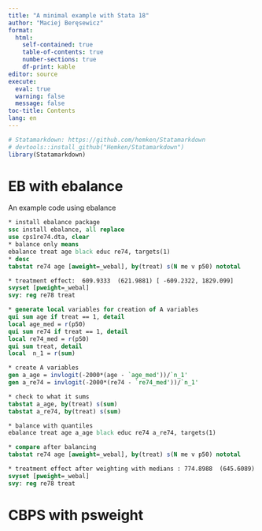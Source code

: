 ```yaml
---
title: "A minimal example with Stata 18"
author: "Maciej Beręsewicz"
format: 
  html:
    self-contained: true
    table-of-contents: true
    number-sections: true
    df-print: kable
editor: source
execute: 
  eval: true
  warning: false
  message: false
toc-title: Contents
lang: en
---
```



```r
# Statamarkdown: https://github.com/hemken/Statamarkdown
# devtools::install_github("Hemken/Statamarkdown")
library(Statamarkdown)
```

# EB with ebalance

An example code using ebalance


```stata
* install ebalance package
ssc install ebalance, all replace
use cps1re74.dta, clear
* balance only means
ebalance treat age black educ re74, targets(1)
* desc
tabstat re74 age [aweight=_webal], by(treat) s(N me v p50) nototal

* treatment effect:  609.9333  (621.9881) [ -609.2322, 1829.099]
svyset [pweight=_webal]
svy: reg re78 treat

* generate local variables for creation of A variables
qui sum age if treat == 1, detail
local age_med = r(p50) 
qui sum re74 if treat == 1, detail
local re74_med = r(p50)
qui sum treat, detail
local  n_1 = r(sum)

* create A variables
gen a_age = invlogit(-2000*(age - `age_med'))/`n_1'
gen a_re74 = invlogit(-2000*(re74 - `re74_med'))/`n_1'

* check to what it sums 
tabstat a_age, by(treat) s(sum)
tabstat a_re74, by(treat) s(sum)

* balance with quantiles
ebalance treat age a_age black educ re74 a_re74, targets(1)

* compare after balancing
tabstat re74 age [aweight=_webal], by(treat) s(N me v p50) nototal

* treatment effect after weighting with medians : 774.8988  (645.6089) [ -490.5661, 2040.364]
svyset [pweight=_webal] 
svy: reg re78 treat
```

# CBPS with psweight



